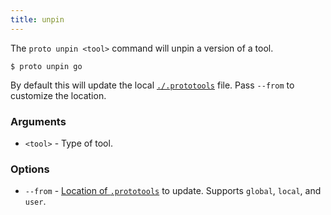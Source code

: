 ```yaml
---
title: unpin
---
```



<VersionLabel version="0.36.0" header />

The `proto unpin <tool>` command will unpin a version of a tool.

```shell
$ proto unpin go
```

By default this will update the local [`./.prototools`](../config) file. Pass `--from` to customize
the location.

### Arguments

- `<tool>` - Type of tool.

### Options

- `--from` - [Location of `.prototools`](../config#locations) to update. Supports `global`, `local`,
  and `user`.
  <VersionLabel version="0.41.0" />
